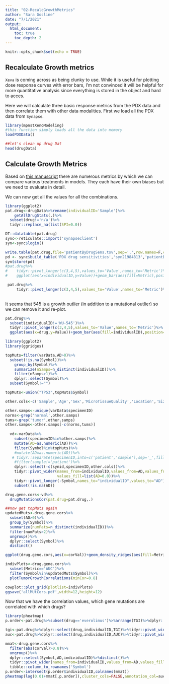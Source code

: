 ```yaml
---
title: "02-RecalcGrowthMetrics"
author: "Sara Gosline"
date: "7/1/2021"
output: 
  html_document:
    toc: true
    toc_depth: 2
---
```


```r
knitr::opts_chunk$set(echo = TRUE)
```

## Recalculate Growth metrics
`Xeva` is coming across as being clunky to use. While it is useful for plotting dose response curves with error bars, I'm not convinced it will be helpful for more quantitative analysis since everything is stored in the object and hard to acces.

Here we will calculate three basic response metrics from the PDX data and then correlate them with other data modalities. First we load all the PDX data from `Synapse`.

```r
library(mpnstXenoModeling)
#this function simply loads all the data into memory
loadPDXData()

##let's clean up drug Dat
head(drugData)

```


## Calculate Growth Metrics

Based on [this manuscript](https://link.springer.com/content/pdf/10.1208/s12248-018-0284-8.pdf) there are numerous metrics by which we can compare various treatments in models. They each have their own biases but we need to evaluate in detail.

We can now get all the values for all the combinations.

```r
library(ggplot2)
pat.drug<-drugData%>%rename(individualID='Sample')%>%
    getAllDrugStats(.)%>%
  subset(drug!='n/a')%>%
  tidyr::replace_na(list(SPI=0.0))

DT::datatable(pat.drug)
sync<-reticulate::import('synapseclient')
syn<-sync$login()

write.table(pat.drug,file='patientByDrugSens.tsv',sep=',',row.names=F,col.names=T)
pd <- sync$build_table('PDX drug sensitivities','syn21984813','patientByDrugSens.tsv')
syn$store(pd)
#pat.drug%>%
#    tidyr::pivot_longer(c(3,4,5),values_to='Value',names_to='Metric')%>%
#    ggplot(aes(x=individualID,y=Value))+geom_bar(aes(fill=Metric),position='dodge',stat='identity')+facet_grid(~drug)

 pat.drug%>%
     tidyr::pivot_longer(c(3,4,5),values_to='Value',names_to='Metric')%>%ggplot(aes(x=drug,y=Value))+geom_bar(aes(fill=individualID),position='dodge',stat='identity')+facet_grid(~Metric)+scale_fill_viridis_d()+theme(axis.text.x = element_text(angle = 90, vjust = 0.5, hjust=1))
 
```

It seems that 545 is a growth outlier (in addition to a mutational outlier) so we can remove it and re-plot.

```r
pat.drug%>%
  subset(individualID!='WU-545')%>%
  tidyr::pivot_longer(c(3,4,5),values_to='Value',names_to='Metric')%>%
  ggplot(aes(x=drug,y=Value))+geom_bar(aes(fill=individualID),position='dodge',stat='identity')+facet_grid(~Metric)+scale_fill_viridis_d()+theme(axis.text.x = element_text(angle = 90, vjust = 0.5, hjust=1))
```
```r

library(ggplot2)
library(ggridges)

topMuts=filter(varData,AD>0)%>%
  subset(!is.na(Symbol))%>%
    group_by(Symbol)%>%
    summarize(nSamps=n_distinct(individualID))%>%
    filter(nSamps>1)%>%
    dplyr::select(Symbol)%>%
  subset(Symbol!="")

topMuts<-union("TP53",topMuts$Symbol)

other.cols<-c('Sample','Age','Sex','MicroTissueQuality','Location','Size','Clinical.Status')

other.samps<-unique(varData$specimenID)
norms<-grep('normal',other.samps)
tums<-grep('tumor',other.samps)
other.samps<-other.samps[-c(norms,tums)]
  
  vd<-varData%>%
    subset(specimenID%in%other.samps)%>%
    mutate(AD=as.numeric(AD))%>%
    filter(Symbol%in%topMuts)%>%
    #mutate(AD=as.numeric(AD))%>%
   # tidyr::separate(specimenID,into=c('patient','sample'),sep='_',fill="right")%>%
    #filter(sample!='patient')%>%
    dplyr::select(-c(synid,specimenID,other.cols))%>%
    tidyr::pivot_wider(names_from=individualID,values_from=AD,values_fn=list(AD=mean),
                       values_fill=list(AD=0.0))%>%
    tidyr::pivot_longer(-Symbol,names_to="individualID",values_to="AD")%>%
    subset(!is.na(AD))

drug.gene.cors<-vd%>%
  drugMutationsCor(pat.drug=pat.drug,.)

##now get topMuts again
updatedMuts<-drug.gene.cors%>%
  subset(AD>0)%>%
  group_by(Symbol)%>%
  summarize(numPats=n_distinct(individualID))%>%
  filter(numPats>2)%>%
  ungroup()%>%
  dplyr::select(Symbol)%>%
  distinct()

ggplot(drug.gene.cors,aes(x=corVal))+geom_density_ridges(aes(fill=Metric,y=drug,alpha=0.8))+scale_fill_viridis_d()

indivPlots<-drug.gene.cors%>%
  subset(Metric=='AUC')%>%
  filter(Symbol%in%updatedMuts$Symbol)%>%
  plotTumorGrowthCorrelations(minCor=0.8)

cowplot::plot_grid(plotlist=indivPlots)
ggsave('allMUtCors.pdf',width=12,height=12)
```
Now that we have the correlation values, which gene mutations are correlated with which drugs?


```r
library(pheatmap)
p.order<-pat.drug%>%subset(drug=='everolimus')%>%arrange(TGI)%>%dplyr::select(individualID)

tgi<-pat.drug%>%dplyr::select(drug,individualID,TGI)%>%tidyr::pivot_wider(values_from='TGI',names_from='drug')%>%tibble::column_to_rownames('individualID')
auc<-pat.drug%>%dplyr::select(drug,individualID,AUC)%>%tidyr::pivot_wider(values_from='AUC',names_from='drug',values_fill=list(AUC=0.0))%>%tibble::column_to_rownames('individualID')

mmat<-drug.gene.cors%>%
  filter(abs(corVal)>0.8)%>%
  ungroup()%>%
  dplyr::select(Symbol,AD,individualID)%>%distinct()%>%
  tidyr::pivot_wider(names_from=individualID,values_from=AD,values_fill=list(AD=0.0))%>%
  tibble::column_to_rownames('Symbol')
p.order<-intersect(p.order$individualID,colnames(mmat))
pheatmap(log(0.01+mmat[,p.order]),cluster_cols=FALSE,annotation_col=auc,clustering_method='ward.D2',filename = 'correlatedMuts.pdf')
```
